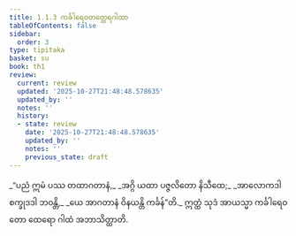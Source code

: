 ```yaml
---
title: 1.1.3 ကင်္ခါရေဝတတ္ထေရဂါထာ
tableOfContents: false
sidebar:
  order: 3
type: tipitaka
basket: su
book: th1
review:
  current: review
  updated: '2025-10-27T21:48:48.578635'
  updated_by: ''
  notes: ''
  history:
  - state: review
    date: '2025-10-27T21:48:48.578635'
    updated_by: ''
    notes: ''
    previous_state: draft
---
```



<ReviewStatus review={frontmatter.review} showDetails={true} />

<HypothesisAnnotation frontmatter={frontmatter} />

<DynamicBreadcrumb />

<Division number="3" book="th1" e="ch" v="19" p="220">

<Paragraph number="9" type="verses" book="th1">
_“ပညံ ဣမံ ပဿ တထာဂတာနံ,_  
_အဂ္ဂိ ယထာ ပဇ္ဇလိတော နိသီထေ;_  
_အာလောကဒါ စက္ခုဒဒါ ဘဝန္တိ,_  
_ယေ အာဂတာနံ ဝိနယန္တိ ကင်္ခန်”တိ._  

</Paragraph>

<Paragraph number="10" book="th1">
ဣတ္ထံ သုဒံ အာယသ္မာ ကင်္ခါရေဝတော ထေရော ဂါထံ အဘာသိတ္ထာတိ.
</Paragraph>
</Division>